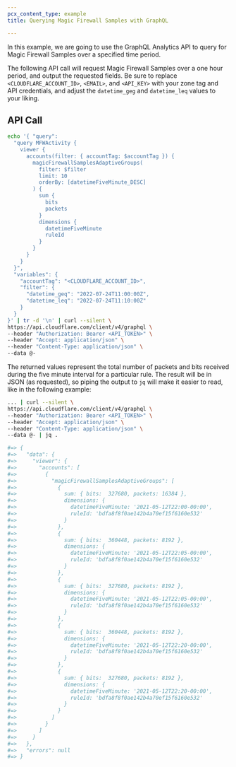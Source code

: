 ```yaml
---
pcx_content_type: example
title: Querying Magic Firewall Samples with GraphQL

---
```


In this example, we are going to use the GraphQL Analytics API to query for Magic Firewall Samples over a specified time period.

The following API call will request Magic Firewall Samples over a one hour period, and output the requested fields. Be sure to replace `<CLOUDFLARE_ACCOUNT_ID>`, `<EMAIL>`, and `<API_KEY>` with your zone tag and API credentials, and adjust the `datetime_geg` and `datetime_leq` values to your liking.

## API Call

```bash
echo '{ "query":
  "query MFWActivity {
    viewer {
      accounts(filter: { accountTag: $accountTag }) {
        magicFirewallSamplesAdaptiveGroups(
          filter: $filter
          limit: 10
          orderBy: [datetimeFiveMinute_DESC]
        ) {
          sum {
            bits
            packets
          }
          dimensions {
            datetimeFiveMinute
            ruleId
          }
        }
      }
    }
  }",
  "variables": {
    "accountTag": "<CLOUDFLARE_ACCOUNT_ID>",
    "filter": {
      "datetime_geq": "2022-07-24T11:00:00Z",
      "datetime_leq": "2022-07-24T11:10:00Z"
    }
  }
}' | tr -d '\n' | curl --silent \
https://api.cloudflare.com/client/v4/graphql \
--header "Authorization: Bearer <API_TOKEN>" \
--header "Accept: application/json" \
--header "Content-Type: application/json" \
--data @-
```

The returned values represent the total number of packets and bits received during the five minute interval for a particular rule. The result will be in JSON (as requested), so piping the output to `jq` will make it easier to read, like in the following example:

```bash
... | curl --silent \
https://api.cloudflare.com/client/v4/graphql \
--header "Authorization: Bearer <API_TOKEN>" \
--header "Accept: application/json" \
--header "Content-Type: application/json" \
--data @- | jq .

#=> {
#=>   "data": {
#=>     "viewer": {
#=>       "accounts": [
#=>         {
#=>           "magicFirewallSamplesAdaptiveGroups": [
#=>             {
#=>               sum: { bits:  327680, packets: 16384 },
#=>               dimensions: {
#=>                 datetimeFiveMinute: '2021-05-12T22:00-00:00',
#=>                 ruleId: 'bdfa8f8f0ae142b4a70ef15f6160e532'
#=>               }
#=>             },
#=>             {
#=>               sum: { bits:  360448, packets: 8192 },
#=>               dimensions: {
#=>                 datetimeFiveMinute: '2021-05-12T22:05-00:00',
#=>                 ruleId: 'bdfa8f8f0ae142b4a70ef15f6160e532'
#=>               }
#=>             },
#=>             {
#=>               sum: { bits:  327680, packets: 8192 },
#=>               dimensions: {
#=>                 datetimeFiveMinute: '2021-05-12T22:05-00:00',
#=>                 ruleId: 'bdfa8f8f0ae142b4a70ef15f6160e532'
#=>               }
#=>             },
#=>             {
#=>               sum: { bits:  360448, packets: 8192 },
#=>               dimensions: {
#=>                 datetimeFiveMinute: '2021-05-12T22:20-00:00',
#=>                 ruleId: 'bdfa8f8f0ae142b4a70ef15f6160e532'
#=>               }
#=>             },
#=>             {
#=>               sum: { bits:  327680, packets: 8192 },
#=>               dimensions: {
#=>                 datetimeFiveMinute: '2021-05-12T22:20-00:00',
#=>                 ruleId: 'bdfa8f8f0ae142b4a70ef15f6160e532'
#=>               }
#=>             }
#=>           ]
#=>         }
#=>       ]
#=>     }
#=>   },
#=>   "errors": null
#=> }
```
